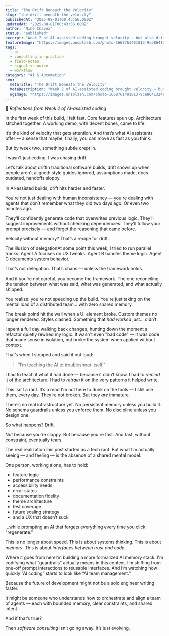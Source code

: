 ```yaml
---
title: "The Drift Beneath the Velocity"
slug: "the-drift-beneath-the-velocity"
publishedAt: "2025-08-01T00:43:56.000Z"
updatedAt: "2025-08-01T00:43:56.000Z"
author: "Nino Chavez"
status: "published"
excerpt: "Week 2 of AI-assisted coding brought velocity — but also drift. This post explores the moment I realized I was managing AI agents like a team, and what that means for the future of software consulting."
featureImage: "https://images.unsplash.com/photo-1668761401813-9ce864132462?crop=entropy&cs=tinysrgb&fit=max&fm=jpg&ixid=M3wxMTc3M3wwfDF8c2VhcmNofDF8fHJhZnQlMjBhdCUyMHNlYXxlbnwwfHx8fDE3NTQwMDg3NTF8MA&ixlib=rb-4.1.0&q=80&w=2000"
tags:
  - ai
  - consulting-in-practice
  - field-notes
  - signal-vs-noise
  - workflow
category: "AI & Automation"
seo:
  metaTitle: "The Drift Beneath the Velocity"
  metaDescription: "Week 2 of AI-assisted coding brought velocity — but also drift. This post explores the moment I realized I was managing AI agents like a team, and what that means for the future of software consulting."
  ogImage: "https://images.unsplash.com/photo-1668761401813-9ce864132462?crop=entropy&cs=tinysrgb&fit=max&fm=jpg&ixid=M3wxMTc3M3wwfDF8c2VhcmNofDF8fHJhZnQlMjBhdCUyMHNlYXxlbnwwfHx8fDE3NTQwMDg3NTF8MA&ixlib=rb-4.1.0&q=80&w=2000"
---
```


🧵 *Reflections from Week 2 of AI-assisted coding*

In the first week of this build, I felt fast.
Core features spun up. Architecture stitched together.
A working demo, with decent bones, came to life.

It’s the kind of velocity that gets attention.
And that’s what AI assistants offer — a sense that maybe, finally, you can move as fast as you think.

But by week two, something subtle crept in.

I wasn't just coding. I was chasing drift.

Let’s talk about driftIn traditional software builds, drift shows up when people aren't aligned: style guides ignored, assumptions made, docs outdated, handoffs sloppy.

In AI-assisted builds, drift hits harder and faster.

You're not just dealing with human inconsistency — you're dealing with agents that don’t remember what they did two days ago. Or even two minutes ago.

They’ll confidently generate code that overwrites previous logic. They’ll suggest improvements without checking dependencies.
They’ll follow your prompt precisely — and forget the reasoning that came before.

Velocity without memory? That’s a recipe for drift.

The illusion of delegationAt some point this week, I tried to run parallel tracks:
Agent A focuses on UX tweaks. Agent B handles theme logic. Agent C documents system behavior.

That’s not delegation. That’s chaos — unless the framework holds.

And if you’re not careful, you become the framework.
The one reconciling the tension between what was said, what was generated, and what actually shipped.

You realize: you're not speeding up the build.
You're just taking on the mental load of a distributed team... with zero shared memory.

The break pointI hit the wall when a UI element broke.
Custom themes no longer rendered. Styles clashed.
Something that *had worked* just... didn’t.

I spent a full day walking back changes, hunting down the moment a refactor quietly rewired my logic.
It wasn't even "bad code" — it was code that made sense in isolation, but broke the system when applied without context.

That’s when I stopped and said it out loud:

> “I’m teaching the AI to troubleshoot itself.”

I had to teach it what it had done — because it didn’t know.
I had to *remind* it of the architecture.
I had to *retrain* it on the very patterns it helped write.

This isn’t a rant. It’s a read.I'm not here to dunk on the tools — I still use them, every day.
They’re not broken. But they *are* immature.

There’s no real infrastructure yet.
No persistent memory unless you build it.
No schema guardrails unless you enforce them.
No discipline unless you design one.

So what happens? Drift.

Not because you're sloppy.
But because you're fast.
And fast, without constraint, eventually tears.

The real realizationThis post started as a tech rant.
But what I’m actually seeing — and feeling — is the absence of a shared mental model.

One person, working alone, has to hold:

- feature logic
- performance constraints
- accessibility needs
- error states
- documentation fidelity
- theme architecture
- test coverage
- future scaling strategy
- and a UX that doesn’t suck

...while prompting an AI that forgets everything every time you click "regenerate."

This is no longer about speed.
This is about systems thinking.
This is about *memory*.
This is about *interfaces between trust and code*.

Where it goes from hereI’m building a more formalized AI memory stack.
I'm codifying what "guardrails" actually means in this context.
I’m shifting from one-off prompt interactions to reusable interfaces.
And I’m watching how quickly “AI coding” starts to look like “AI team management.”

Because the future of development might not be a solo engineer writing faster.

It might be someone who understands how to orchestrate and align a team of agents — each with bounded memory, clear constraints, and shared intent.

And if that’s true?

Then *software consulting* isn’t going away.
It’s just evolving.
